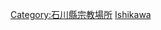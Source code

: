 {{日本行政區劃分類導航|佛寺}}
{{Commonscat|Temples in Ishikawa prefecture}}
[[Category:石川縣宗教場所|Category:石川縣宗教場所]]
[[Category:日本各都道府縣佛寺|Ishikawa]]